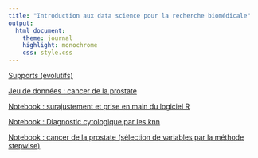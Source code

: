```yaml
---
title: "Introduction aux data science pour la recherche biomédicale"
output:
  html_document:
    theme: journal
    highlight: monochrome
    css: style.css
---
```

[Supports (évolutifs)](http://masedki.github.io/formationinserm.pdf)

[Jeu de données : cancer de la prostate](http://masedki.github.io/prostate.rda) 

[Notebook : surajustement et prise en main du logiciel  R](http://masedki.github.io/overfit.html) 

[Notebook : Diagnostic cytologique par les knn](http://masedki.github.io/breast_cancer_knn.html) 

[Notebook : cancer de la prostate (sélection de variables par la méthode stepwise)](http://masedki.github.io/prostate_stepwise.html) 
